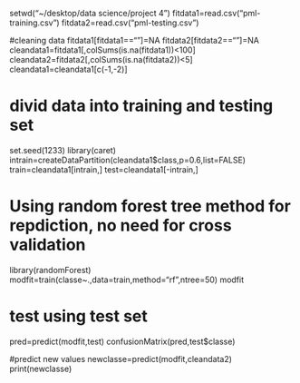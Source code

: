 setwd("~/desktop/data science/project 4")
fitdata1=read.csv("pml-training.csv")
fitdata2=read.csv("pml-testing.csv")


#cleaning data
fitdata1[fitdata1==""]=NA
fitdata2[fitdata2==""]=NA
cleandata1=fitdata1[,colSums(is.na(fitdata1))<100]
cleandata2=fitdata2[,colSums(is.na(fitdata2))<5]
cleandata1=cleandata1[c(-1,-2)]


# divid data into training and testing set
set.seed(1233)
library(caret)
intrain=createDataPartition(cleandata1$class,p=0.6,list=FALSE)
train=cleandata1[intrain,]
test=cleandata1[-intrain,]


# Using random forest tree method for repdiction, no need for cross validation 
library(randomForest)
modfit=train(classe~.,data=train,method="rf",ntree=50)
modfit

# test using test set
pred=predict(modfit,test)
confusionMatrix(pred,test$classe)

#predict new values
newclasse=predict(modfit,cleandata2)
print(newclasse)
